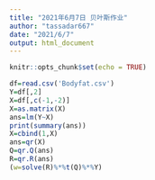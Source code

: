 ```yaml
---
title: "2021年6月7日 贝叶斯作业"
author: "tassadar667"
date: "2021/6/7"
output: html_document
---
```


```r
knitr::opts_chunk$set(echo = TRUE)
```

```r
df=read.csv('Bodyfat.csv')
Y=df[,2]
X=df[,c(-1,-2)]
X=as.matrix(X)
ans=lm(Y~X)
print(summary(ans))
X=cbind(1,X)
ans=qr(X)
Q=qr.Q(ans)
R=qr.R(ans)
(w=solve(R)%*%t(Q)%*%Y)


```

